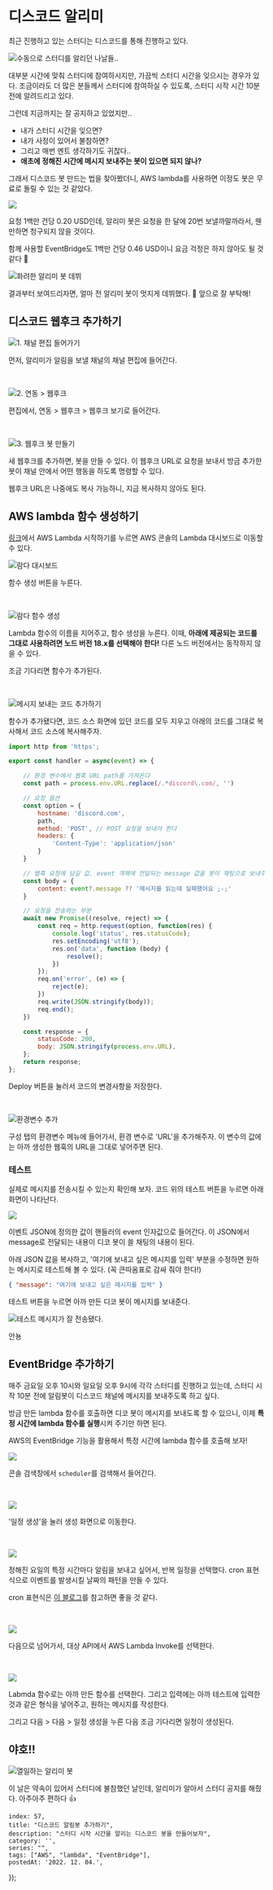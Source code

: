 
# 디스코드 알리미

최근 진행하고 있는 스터디는 디스코드를 통해 진행하고 있다.

![수동으로 스터디를 알리던 나날들..](/image/57-discord/1-bg.png)

대부분 시간에 맞춰 스터디에 참여하시지만, 가끔씩 스터디 시간을 잊으시는 경우가 있다. 조금이라도 더 많은 분들께서 스터디에 참여하실 수 있도록, 스터디 시작 시간 10분 전에 알려드리고 있다.

그런데 지금까지는 잘 공지하고 있었지만..
- 내가 스터디 시간을 잊으면?
- 내가 사정이 있어서 불참하면?
- 그리고 매번 멘트 생각하기도 귀찮다..
- **애초에 정해진 시간에 메시지 보내주는 봇이 있으면 되지 않나?**

그래서 디스코드 봇 만드는 법을 찾아봤더니, AWS lambda를 사용하면 이정도 봇은 무료로 돌릴 수 있는 것 같았다.

![](/image/57-discord/4-0-lambda-pricing.png)

요청 1백만 건당 0.20 USD인데, 알리미 봇은 요청을 한 달에 20번 보낼까말까라서, 웬만하면 청구되지 않을 것이다.

함께 사용할 EventBridge도 1백만 건당 0.46 USD이니 요금 걱정은 하지 않아도 될 것 같다 🙂

![화려한 알리미 봇 데뷔](/image/57-discord/2-bot-debut.png)

결과부터 보여드리자면, 얼마 전 알리미 봇이 멋지게 데뷔했다. 👏 앞으로 잘 부탁해!

## 디스코드 웹후크 추가하기

![1. 채널 편집 들어가기](/image/57-discord/3-add-webhook-1.png)

먼저, 알리미가 알림을 보낼 채널의 채널 편집에 들어간다.

<br/>

![2. 연동 > 웹후크](/image/57-discord/3-add-webhook-2.png)

편집에서, 연동 > 웹후크 > 웹후크 보기로 들어간다.

<br/>

![3. 웹후크 봇 만들기](/image/57-discord/3-add-webhook-3.png)

새 웹후크를 추가하면, 봇을 만들 수 있다. 이 웹후크 URL로 요청을 보내서 방금 추가한 봇이 채널 안에서 어떤 행동을 하도록 명령할 수 있다.

웹후크 URL은 나중에도 복사 가능하니, 지금 복사하지 않아도 된다.

## AWS lambda 함수 생성하기

[링크](https://aws.amazon.com/ko/lambda/)에서 AWS Lambda 시작하기를 누르면 AWS 콘솔의 Lambda 대시보드로 이동할 수 있다.

![람다 대시보드](/image/57-discord/4-add-lambda-1.png)

함수 생성 버튼을 누른다.

<br/>

![람다 함수 생성](/image/57-discord/4-add-lambda-2.png)

Lambda 함수의 이름을 지어주고, 함수 생성을 누른다. 이때, **아래에 제공되는 코드를 그대로 사용하려면 노드 버전 18.x를 선택해야 한다!** 다른 노드 버전에서는 동작하지 않을 수 있다.

조금 기다리면 함수가 추가된다.

<br/>

![메시지 보내는 코드 추가하기](/image/57-discord/4-add-lambda-3.png)

함수가 추가됐다면, 코드 소스 화면에 있던 코드를 모두 지우고 아래의 코드를 그대로 복사해서 코드 소스에 복사해주자.

```js
import http from 'https';

export const handler = async(event) => {

    // 환경 변수에서 웹훅 URL path를 가져온다
    const path = process.env.URL.replace(/.*discord\.com/, '')

    // 요청 옵션
    const option = {
        hostname: 'discord.com',
        path,
        method: 'POST', // POST 요청을 보내야 한다
        headers: {
            'Content-Type': 'application/json'
        }
    }

    // 웹훅 요청에 담길 값. event 객체에 전달되는 message 값을 봇이 채팅으로 보내주도록 한다
    const body = {
        content: event?.message ?? '메시지를 읽는데 실패했어요 ;-;'
    }

    // 요청을 전송하는 부분
    await new Promise((resolve, reject) => {
        const req = http.request(option, function(res) {
            console.log('status', res.statusCode);
            res.setEncoding('utf8');
            res.on('data', function (body) {
                resolve();
            })
        });
        req.on('error', (e) => {
            reject(e);
        })
        req.write(JSON.stringify(body));
        req.end();
    })

    const response = {
        statusCode: 200,
        body: JSON.stringify(process.env.URL),
    };
    return response;
};
```

Deploy 버튼을 눌러서 코드의 변경사항을 저장한다.

<br/>

![환경변수 추가](/image/57-discord/4-add-lambda-5.png)

구성 탭의 환경변수 메뉴에 들어가서, 환경 변수로 'URL'을 추가해주자. 이 변수의 값에는 아까 생성한 웹훅의 URL을 그대로 넣어주면 된다.


### 테스트

실제로 메시지를 전송시킬 수 있는지 확인해 보자. 코드 위의 테스트 버튼을 누르면 아래 화면이 나타난다.

![](/image/57-discord/4-add-lambda-4.png)

이벤트 JSON에 정의한 값이 핸들러의 event 인자값으로 들어간다. 이 JSON에서 message로 전달되는 내용이 디코 봇이 쓸 채팅의 내용이 된다.

아래 JSON 값을 복사하고, '여기에 보내고 싶은 메시지를 입력' 부분을 수정하면 원하는 메시지로 테스트해 볼 수 있다. (꼭 큰따옴표로 감싸 줘야 한다!)

```json
{ "message": "여기에 보내고 싶은 메시지를 입력" }
```

테스트 버튼을 누르면 아까 만든 디코 봇이 메시지를 보내준다.

![테스트 메시지가 잘 전송됐다.](/image/57-discord/4-add-lambda-6.png)

<Caption>안뇽</Caption>

## EventBridge 추가하기

매주 금요일 오후 10시와 일요일 오후 9시에 각각 스터디를 진행하고 있는데, 스터디 시작 10분 전에 알림봇이 디스코드 채널에 메시지를 보내주도록 하고 싶다.

방금 만든 lambda 함수를 호출하면 디코 봇이 메시지를 보내도록 할 수 있으니, 이제 **특정 시간에 lambda 함수를 실행**시켜 주기만 하면 된다.

AWS의 EventBridge 기능을 활용해서 특정 시간에 lambda 함수를 호출해 보자!

![](/image/57-discord/5-event-bridge-schedule-1.png)

콘솔 검색창에서 `scheduler`를 검색해서 들어간다.

<br/>

![](/image/57-discord/5-event-bridge-schedule-2.png)

'일정 생성'을 눌러 생성 화면으로 이동한다.

<br/>

![](/image/57-discord/5-event-bridge-schedule-3.png)

정해진 요일의 특정 시간마다 알림을 보내고 싶어서, 반복 일정을 선택했다. cron 표현식으로 이벤트를 발생시킬 날짜의 패턴을 만들 수 있다.

cron 표현식은 [이 블로그](https://www.leafcats.com/94)를 참고하면 좋을 것 같다.

<br/>

![](/image/57-discord/5-event-bridge-schedule-4.png)

다음으로 넘어가서, 대상 API에서 AWS Lambda Invoke를 선택한다.

<br/>

![](/image/57-discord/5-event-bridge-schedule-5.png)

Labmda 함수로는 아까 만든 함수를 선택한다. 그리고 입력에는 아까 테스트에 입력한 것과 같은 형식을 넣어주고, 원하는 메시지를 작성한다.

그리고 다음 > 다음 > 일정 생성을 누른 다음 조금 기다리면 일정이 생성된다.


## 야호!!

![열일하는 알리미 봇](/image/57-discord/6-working-well.png)

이 날은 약속이 있어서 스터디에 불참했던 날인데, 알리미가 알아서 스터디 공지를 해줬다. 아주아주 편하다 👍

    index: 57,
    title: "디스코드 알림봇 추가하기",
    description: "스터디 시작 시간을 알리는 디스코드 봇을 만들어보자",
    category: '',
    series: "",
    tags: ["AWS", "lambda", "EventBridge"],
    postedAt: '2022. 12. 04.',
});
